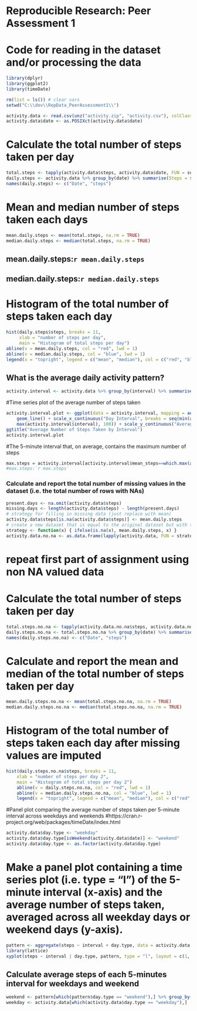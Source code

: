 # Reproducible Research: Peer Assessment 1



# Code for reading in the dataset and/or processing the data

```r
library(dplyr)
library(ggplot2)
library(timeDate)

rm(list = ls()) # clear vars
setwd("C:\\dev\\RepData_PeerAssessment1\\")

activity.data <- read.csv(unz("activity.zip", "activity.csv"), colClasses = c("integer", "Date", "integer"))
activity.data$date <- as.POSIXct(activity.data$date)
```

# Calculate the total number of steps taken per day

```r
total.steps <- tapply(activity.data$steps, activity.data$date, FUN = sum, na.rm = TRUE)
daily.steps <- activity.data %>% group_by(date) %>% summarise(Steps = sum(steps))
names(daily.steps) <- c("Date", "steps")
```

# Mean and median number of steps taken each days
```r
mean.daily.steps <- mean(total.steps, na.rm = TRUE)
median.daily.steps <- median(total.steps, na.rm = TRUE)
```

## mean.daily.steps:`r mean.daily.steps`
## median.daily.steps:`r median.daily.steps` 

# Histogram of the total number of steps taken each day

```r
hist(daily.steps$steps, breaks = 11,
     xlab = "number of steps per day",
     main = "Histogram of total steps per day")
abline(v = mean.daily.steps, col = "red", lwd = 1)
abline(v = median.daily.steps, col = "blue", lwd = 1)
legend(x = "topright", legend = c("mean", "median"), col = c("red", "blue"), bty = "n", lwd = 3)
```

## What is the average daily activity pattern?

```r
activity.interval <- activity.data %>% group_by(interval) %>% summarise(mean_steps = mean(steps, na.rm = TRUE))
```

#Time series plot of the average number of steps taken
```r
activity.interval.plot <- ggplot(data = activity.interval, mapping = aes(x = interval, y = mean_steps)) +
    geom_line() + scale_x_continuous("Day Interval", breaks = seq(min(activity.interval$interval),
    max(activity.interval$interval), 100)) + scale_y_continuous("Average Number of Steps") +
ggtitle("Average Number of Steps Taken by Interval")
activity.interval.plot
```

#The 5-minute interval that, on average, contains the maximum number of steps

```r
max.steps = activity.interval[activity.interval$mean_steps==which.max(activity.interval$mean_steps)]
#max.steps:`r max.steps`
```

### Calculate and report the total number of missing values in the dataset (i.e. the total number of rows with NAs)
```r
present.days <- na.omit(activity.data$steps)
missing.days <- length(activity.data$steps) - length(present.days)
# strategy for filling in missing data (just replace with mean)
activity.data$steps[is.na(activity.data$steps)] <- mean.daily.steps
# create a new dataset that is equal to the original dataset but with the missing data filled in.
strategy <- function(x) { ifelse(is.na(x), mean.daily.steps, x) }    
activity.data.no.na <- as.data.frame(lapply(activity.data, FUN = strategy))
```

# repeat first part of assignment using non NA valued data
# Calculate the total number of steps taken per day

```r
total.steps.no.na <- tapply(activity.data.no.na$steps, activity.data.no.na$date, FUN = sum, na.rm = TRUE)
daily.steps.no.na <- total.steps.no.na %>% group_by(date) %>% summarise(Steps = sum(steps))
names(daily.steps.no.na) <- c("Date", "steps")
```

# Calculate and report the mean and median of the total number of steps taken per day

```r
mean.daily.steps.no.na <- mean(total.steps.no.na, na.rm = TRUE)
median.daily.steps.no.na <- median(total.steps.no.na, na.rm = TRUE)
```

# Histogram of the total number of steps taken each day after missing values are imputed

```r
hist(daily.steps.no.na$steps, breaks = 11,
    xlab = "number of steps per day 2",
    main = "Histogram of total steps per day 2")
    abline(v = daily.steps.no.na, col = "red", lwd = 1)
    abline(v = median.daily.steps.no.na, col = "blue", lwd = 1)
    legend(x = "topright", legend = c("mean", "median"), col = c("red", "blue"), bty = "n", lwd = 3)
```

#Panel plot comparing the average number of steps taken per 5-minute interval across weekdays and weekends
#https://cran.r-project.org/web/packages/timeDate/index.html

```r
activity.data$day.type <- "weekday"
activity.data$day.type[isWeekend(activity.data$date)] <- "weekend"
activity.data$day.type <- as.factor(activity.data$day.type)
```

# Make a panel plot containing a time series plot (i.e. type = "l") of the 5-minute interval (x-axis) and the average number of steps taken, averaged across all weekday days or weekend days (y-axis). 
```r
pattern <- aggregate(steps ~ interval + day.type, data = activity.data, mean)
library(lattice)
xyplot(steps ~ interval | day.type, pattern, type = "l", layout = c(1, 2), xlab = "Interval", ylab = "Number of steps")
```

##  Calculate average steps of each 5-minutes interval for weekdays and weekend

```r
weekend <- pattern[which(pattern$day.type == "weekend"),] %>% group_by(day.type) %>% summarise(Steps = sum(steps))
weekday <- activity.data[which(activity.data$day.type == "weekday"),]
```